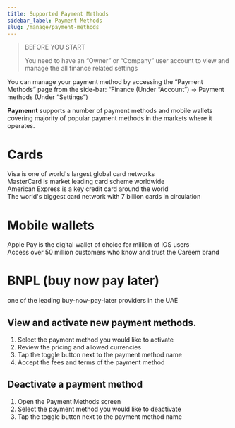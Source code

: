 ```yaml
---
title: Supported Payment Methods
sidebar_label: Payment Methods
slug: /manage/payment-methods
---
```


> BEFORE YOU START
>
>You need to have an “Owner” or “Company” user account to view and manage the all finance related settings

You can manage your payment method by accessing the “Payment Methods” page from the side-bar: “Finance (Under “Account”) -> Payment methods (Under “Settings”)

**Paymennt** supports a number of payment methods and mobile wallets covering majority of popular payment methods in the markets where it operates.

# Cards

<div class="row">
  <div class="col col--4">
    <CardHeadless
      image="/img/guides/payment-methods/visa.jpg"
      link=""
      action="Visa">
      Visa is one of world's largest global card networks
    </CardHeadless>
  </div>
  <div class="col col--4">
    <CardHeadless
      image="/img/guides/payment-methods/mastercard.jpg"
      link=""
      action="MasterCard">
      MasterCard is market leading card scheme worldwide
    </CardHeadless>
  </div>
  <div class="col col--4">
    <CardHeadless
      image="/img/guides/payment-methods/amex.jpg"
      link=""
      action="American Express">
      American Express is a key credit card around the world
    </CardHeadless>
  </div>
  <div class="col col--4">
    <CardHeadless
      image="/img/guides/payment-methods/unionpay.jpg"
      link=""
      action="UnionPay">
      The world's biggest card network with 7 billion cards in circulation
    </CardHeadless>
  </div>
</div>

# Mobile wallets

<div class="row">
  <div class="col col--4">
    <CardHeadless
      image="/img/guides/payment-methods/applepay.jpg"
      link=""
      action="ApplePay">
      Apple Pay is the digital wallet of choice for million of iOS users
    </CardHeadless>
  </div>
  <div class="col col--4">
    <CardHeadless
      image="/img/guides/payment-methods/careempay.jpg"
      link=""
      action="ApplePay">
      Access over 50 million customers who know and trust the Careem brand
    </CardHeadless>
  </div>
</div>


# BNPL (buy now pay later)

<div class="row">
  <div class="col col--4">
    <CardHeadless
      image="/img/guides/payment-methods/tabby.jpg"
      link="/guides/payment-methods/tabby"
      action="tabby">
      one of the leading buy-now-pay-later providers in the UAE
    </CardHeadless>
  </div>
</div>

## View and activate new payment methods.

1. Select the payment method you would like to activate
2. Review the pricing and allowed currencies
3. Tap the toggle button next to the payment method name
4. Accept the fees and terms of the payment method

## Deactivate a payment method

1. Open the Payment Methods screen
2. Select the payment method you would like to deactivate
3. Tap the toggle button next to the payment method name

